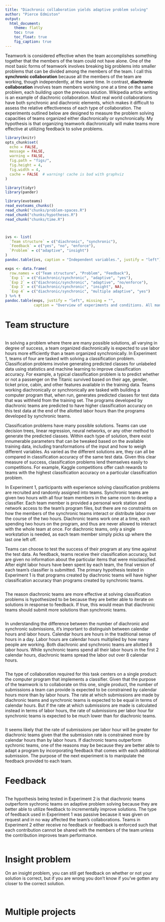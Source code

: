 ```yaml
---
title: "Diachronic collaboration yields adaptive problem solving"
author: "Pierce Edmiston"
output:
  html_document:
    theme: flatly
    toc: true
    toc_float: true
    fig_caption: true
---
```


Teamwork is considered effective when the team accomplishes something together that the members of the team could not have alone. One of the most basic forms of teamwork involves breaking big problems into smaller problems that can be divided among the members of the team. I call this **synchronic collaboration** because all the members of the team are working, though independently, at the same time. In contrast, **diachronic collaboration** involves team members working one at a time on the same problem, each building upon the previous solution. Wikipedia article writing is an example of diachronic collaboration. Most real world collaborations have both synchronic and diachronic elements, which makes it difficult to assess the relative effectiveness of each type of collaboration. The experiments outlined below are designed to measure the problem solving capacities of teams organized either diachronically or synchronically. My hypothesis is that organizing teamwork diachronically will make teams more effective at utilizing feedback to solve problems.

```r
library(knitr)
opts_chunk$set(
  echo = FALSE,
  message = FALSE,
  warning = FALSE,
  fig.path = "figs/",
  fig.height = 4,
  fig.width = 4,
  cache = FALSE  # warning! cache is bad with graphviz
)

library(tidyr)
library(pander)
```

```r
library(evoteams)
read_evoteams_chunks()
read_chunk("chunks/problem-spaces.R")
read_chunk("chunks/hypotheses.R")
read_chunk("chunks/time.R")
```

```r
```

```r
```

```r
ivs <- list(
  `Team structure` = c("diachronic", "synchronic"),
  `Feedback` = c("yes", "no", "enforce"),
  `Problem` = c("adaptive", "insight")
)
pandoc.table(ivs, caption = "Independent variables.", justify = "left")

exps <- data.frame(
  row.names = c("Team structure", "Problem", "Feedback"),
  `Exp 1` = c("diachronic/synchronic", "adaptive", "yes"),
  `Exp 2` = c("diachronic/synchronic", "adaptive", "no/enforce"),
  `Exp 3` = c("diachronic/synchronic", "insight", NA),
  `Exp 4` = c("diachronic/synchronic", "multiple adaptive", "yes")
) %>% t
pandoc.table(exps, justify = "left", missing = "",
             caption = "Overview of experiments and conditions. All manipulations are between team.")
```

# Team structure

```r
```

In solving a problem where there are many possible solutions, all varying in degree of success, a team organized diachronically is expected to use labor hours more efficiently than a team organized synchronically. In Experiment 1, teams of four are tasked with solving a classification problem. Classification problems involve generating predicted classes for unlabeled data using statistics and machine learning to improve classification accuracy. For example, a typical classification problem is to predict whether or not a passenger on the Titanic survived based on their age, gender, ticket price, cabin, and other features available in the training data. Teams working diachronically or synchronically are tasked with building a computer program that, when run, generates predicted classes for test data that was withheld from the training set. The programs developed by diachronic teams are predicted to have higher classification accuracy on this test data at the end of the allotted labor hours than the programs developed by synchronic teams.

Classification problems have many possible solutions. Teams can use decision trees, linear regression, neural networks, or any other method to generate the predicted classes. Within each type of solution, there exist innumerable parameters that can be tweaked based on the available training data, including transformations of the input and how to weigh different variables. As varied as the different solutions are, they can all be compared in classification accuracy of the same test data. Given this clear measure of success, classification problems lend themselves easily to competitions. For example, Kaggle competitions offer cash rewards to teams with the highest classification accuracy on a particular classification problem.

In Experiment 1, participants with experience solving classification problems are recruited and randomly assigned into teams. Synchronic teams are given two hours with all four team members in the same room to develop a classifier. Each team member is provided a personal work station and network access to the team's program files, but there are no constraints on how the members of the synchronic teams interact or distribute labor over the course of the two hours. Diachronic teams work one at a time, each spending two hours on the program, and thus are never allowed to interact with the whole team at once. For diachronic teams, only a single workstation is needed, as each team member simply picks up where the last one left off.

Teams can choose to test the success of their program at any time against the test data. As feedback, teams receive their classification accuracy, but are given no information about the particular items that were misclassified. After eight labor hours have been spent by each team, the final version of each team's classifier is submitted. The primary hypothesis tested in Experiment 1 is that programs created by diachronic teams will have higher classification accuracy than programs created by synchronic teams.

```r
```

The reason diachronic teams are more effective at solving classification problems is hypothesized to be because they are better able to iterate on solutions in response to feedback. If true, this would mean that diachronic teams should submit more solutions than synchronic teams.

```r
```

In understanding the difference between the number of diachronic and synchronic submissions, it's important to distinguish between calendar hours and labor hours. Calendar hours are hours in the traditional sense of hours in a day. Labor hours are calendar hours multiplied by how many people are working. Both diachronic and synchronic teams are allotted 8 labor hours. While synchronic teams spend all their labor hours in the first 2 calendar hours, diachronic teams spread the labor out over 8 calendar hours.

```r
```

The type of collaboration required for this task centers on a single product: the computer program that implements a classifier. Given that the purpose of the teamwork is to collaborate on this one, single product, the number of submissions a team can provide is expected to be constrained by calendar hours more than by labor hours. The rate at which submissions are made by diachronic teams and synchronic teams is expected to be equal in terms of calendar hours. But if the rate at which submissions are made is calculated instead in terms of labor hours, the rate of submissions per labor hour for synchronic teams is expected to be much lower than for diachronic teams.

```r
```

It seems likely that the rate of submissions per labor hour will be greater for diachronic teams given that the submission rate is constrained more by calendar hours than by labor hours. If diachronic teams outperform sychronic teams, one of the reasons may be because they are better able to adapt a program by incorporating feedback that comes with each additional submission. The purpose of the next experiment is to manipulate the feedback provided to each team.

# Feedback

```r
```

The hypothesis being tested in Experiment 2 is that diachronic teams outperform sychronic teams on adaptive problem solving because they are better able to utilize feedback to incrementally improve solutions. The type of feedback used in Experiment 1 was passive because it was given on request and in no way affected the team's collaborations. Teams in Experiment 2 either receive no feedback or feedback is enforced such that each contribution cannot be shared with the members of the team unless the contribution improves team performance.

```r
```

# Insight problem

On an insight problem, you can still get feedback on whether or not your solution is correct, but if you are wrong you don't know if you've gotten any closer to the correct solution.

```r
```

```r
```

# Multiple projects

```r
```

```r
```
